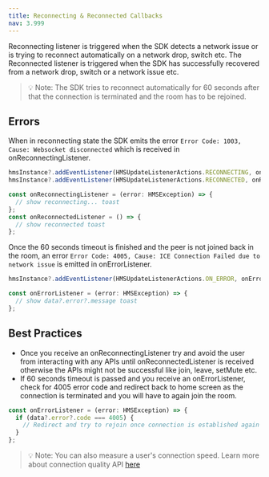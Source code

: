 ```yaml
---
title: Reconnecting & Reconnected Callbacks
nav: 3.999
---
```

Reconnecting listener is triggered when the SDK detects a network issue or is trying to reconnect automatically on a network drop, switch etc. 
The Reconnected listener is triggered when the SDK  has successfully recovered from a network drop, switch or a network issue etc.

> 💡 Note: The SDK tries to reconnect automatically for 60 seconds after that the connection is terminated and the room has to be rejoined.

## Errors

When in reconnecting state the SDK emits the error `Error Code: 1003, Cause: Websocket disconnected` which is received in onReconnectingListener.

```js
hmsInstance?.addEventListener(HMSUpdateListenerActions.RECONNECTING, onReconnectingListener);
hmsInstance?.addEventListener(HMSUpdateListenerActions.RECONNECTED, onReconnectedListener);

const onReconnectingListener = (error: HMSException) => {
  // show reconnecting... toast
};
const onReconnectedListener = () => {
  // show reconnected toast
};
```

Once the 60 seconds timeout is finished and the peer is not joined back in the room, an error `Error Code: 4005, Cause: ICE Connection Failed due to network issue` 
is emitted in onErrorListener.

```js
hmsInstance?.addEventListener(HMSUpdateListenerActions.ON_ERROR, onErrorListener);

const onErrorListener = (error: HMSException) => {
  // show data?.error?.message toast
};
```
## Best Practices

* Once you receive an onReconnectingListener try and avoid the user from interacting with any APIs until onReconnectedListener is received otherwise 
the APIs might not be successful like join, leave, setMute etc. 
* If 60 seconds timeout is passed and you receive an onErrorListener, check for 4005 error code and redirect back to home screen as the connection is 
terminated and you will have to again join the room.
```js
const onErrorListener = (error: HMSException) => {
  if (data?.error?.code === 4005) {
    // Redirect and try to rejoin once connection is established again
  }
};
```

> 💡 Note: You can also measure a user's connection speed. Learn more about connection quality API [here](../advanced-features/network-quality)
